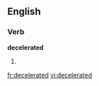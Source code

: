 
==English==

===Verb===
'''decelerated'''

# {{past of|[[decelerate]]}}

[[fr:decelerated]]
[[vi:decelerated]]